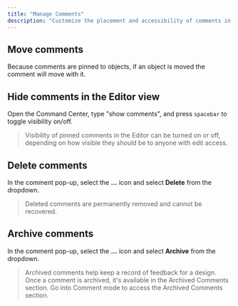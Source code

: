 ```yaml
---
title: "Manage Comments"
description: "Customize the placement and accessibility of comments in your scene."
---
```


## Move comments

Because comments are pinned to objects, if an object is moved the comment will move with it.&#x20;

## Hide comments in the Editor view

Open the Command Center, type "show comments", and press `spacebar` to toggle visibility on/off.

> Visibility of pinned comments in the Editor can be turned on or off, depending on how visible they should be to anyone with edit access.

## Delete comments

In the comment pop-up, select the **…** icon and select **Delete** from the dropdown.&#x20;

> Deleted comments are permanently removed and cannot be recovered.

## Archive comments

In the comment pop-up, select the **…** icon and select **Archive** from the dropdown.

> Archived comments help keep a record of feedback for a design. Once a comment is archived, it's available in the Archived Comments section. Go into Comment mode to access the Archived Comments section.